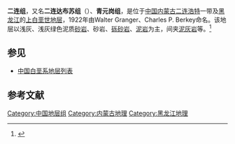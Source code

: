 {{Infobox rockunit
| name           = 二连组
| period         = 上白垩世
| age            = 
| image          = 
| imagesize      = 
| caption        = 
| type           = [[组_(地质学)|组]]
| prilithology   = 浅灰、浅灰绿色泥质[[砂岩|砂岩]]、砂岩、[[砾砂岩|砾砂岩]]、[[泥岩|泥岩]]
| otherlithology = [[泥灰岩|泥灰岩]]等
| namedfor       = 
| namedby        = Walter Granger、Charles P. Berkey
| region         = [[内蒙古|内蒙古]][[二连浩特|二连浩特]]一带及[[黑龙江|黑龙江]]
| country        = {{PRC}}
| coordinates    = {{coord|43.8|N|112.4|E|display=inline,title}}
| paleocoordinates = {{coord|43.1|N|101.0|E|display=inline}}
| unitof         =
| subunits       = 
| underlies      = [[伊尔丁曼哈组|伊尔丁曼哈组]]
| overlies       = [[本巴图组|本巴图组]]
| thickness      = 
| extent         =
| area           = 
| map            = 
| map_caption    = 
}}
'''二连组'''，又名'''二连达布苏组'''（{{lang|en|Iren Dabasu Formation}}）、'''青元岗组'''，是位于[[中国|中国]][[内蒙古|内蒙古]][[二连浩特|二连浩特]]一带及[[黑龙江|黑龙江]]的[[上白垩世|上白垩世]][[地层|地层]]，1922年由Walter Granger、Charles P. Berkey命名。该地层以浅灰、浅灰绿色泥质[[砂岩|砂岩]]、砂岩、[[砾砂岩|砾砂岩]]、[[泥岩|泥岩]]为主，间夹[[泥灰岩|泥灰岩]]等。<ref>{{cite book | title=《中国岩石地层辞典》 | publisher=中国地质大学出版社 | author=高振家、陈克强、魏家庸 | year=2000}}</ref>

== 参见 ==
* [[中国白垩系地层列表|中国白垩系地层列表]]

== 参考文献 ==
{{Reflist}}

{{地质小作品}}

[[Category:中国地层组|Category:中国地层组]]
[[Category:内蒙古地理|Category:内蒙古地理]]
[[Category:黑龙江地理|Category:黑龙江地理]]